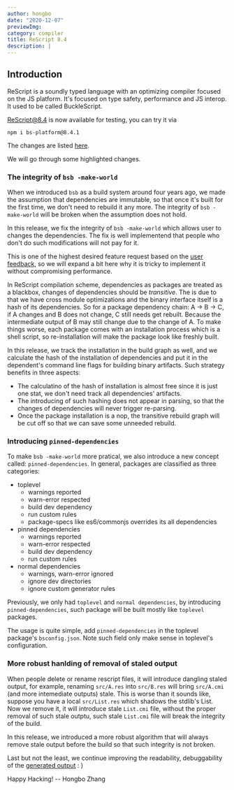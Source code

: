 ```yaml
---
author: hongbo
date: "2020-12-07" 
previewImg:
category: compiler
title: ReScript 8.4
description: |
---
```


## Introduction

ReScript is a soundly typed language with an optimizing compiler focused on the JS platform. 
It's focused on type safety, performance and JS interop. It used to be called BuckleScript.

[ReScript@8.4](https://www.npmjs.com/package/bs-platform/v/8.4.1) is now available for testing, you can try it via

```
npm i bs-platform@8.4.1
```

The changes are listed [here](https://github.com/rescript-lang/rescript-compiler/blob/master/Changes.md#841). 

We will go through some highlighted changes.

### The integrity of `bsb -make-world`

When we introduced `bsb` as a build system around four years ago, we made the assumption that dependencies are immutable, 
so that once it's built for the first time, we don't need to rebuild it any more. The integrity of `bsb -make-world` will be broken 
when the assumption does not hold.

In this release, we fix the integrity of `bsb -make-world` which allows user to changes the dependencies. 
The fix is well implementend that people who don't do such modifications will not pay for it.

This is one of the highest desired feature request based on the 
[user feedback](https://github.com/rescript-lang/rescript-compiler/issues/4361#issuecomment-739538789), so we will expand a bit here why it is tricky 
to implement it without compromising performance.

In ReScript compilation scheme, dependencies as packages are treated as a blackbox, 
changes of dependencies should be *transitive*. The is due to that we have cross module
optimizations and the binary interface itself is a hash of its dependencies. 
So for a package dependency chain: A -> B -> C, if A changes and B does not change, C still needs get rebuilt. 
Because the intermediate output of B may still change due to the change of A. 
To make things worse, each package comes with an installation process which is a shell script, so re-installation will make the 
package look like freshly built.

In this release, we track the installation in the build graph as well, and we calculate the hash of the installation of dependencies and put it in the 
dependent's command line flags for building binary artifacts. Such strategy benefits in three aspects: 
- The calculatino of the hash of installation is almost free since it is just one stat, we don't need track all dependencies' artifacts.
- The introducing of such hashing does not appear in parsing, so that the changes of dependencies will never trigger re-parsing.
- Once the package installation is a nop, the transitive rebuild graph will be cut off so that we can save some unneeded rebuild.


### Introducing `pinned-dependencies`

To make `bsb -make-world` more pratical, we also introduce a new concept called: `pinned-dependencies`. 
In general, packages are classified as three categories:

- toplevel
  - warnings reported
  - warn-error respected
  - build dev dependency
  - run custom rules
  - package-specs like es6/commonjs overrides its all dependencies
- pinned dependencies
  - warnings reported
  - warn-error respected
  - build dev dependency
  - run custom rules
- normal dependencies
  - warnings, warn-error ignored
  - ignore dev directories
  - ignore custom generator rules

Previously, we only had `toplevel` and `normal dependencies`, by introducing `pinned-dependencies`, 
such package will be built mostly like `toplevel` packages. 

The usage is quite simple, add `pinned-dependencies` in the toplevel package's `bsconfig.json`. 
Note such field only make sense in toplevel's configuration.


### More robust hanlding of removal of staled output

When people delete or rename rescript files, it will introduce dangling staled output, for example, renaming `src/A.res` 
into `src/B.res` will bring `src/A.cmi` (and more intemediate outputs) stale. This is worse than it sounds like, suppose you have a 
local `src/List.res` which shadows the stdlib's List. Now we remove it, it will introduce stale `List.cmi` file, without the proper removal
of such stale outptu, such stale `List.cmi` file will break the integrity of the build.

In this release, we introduced a more robust algorithm that will always remove stale output before the build so 
that such integrity is not broken.

Last but not the least, we continue improving the readability, debuggability of the [generated output](https://github.com/rescript-lang/rescript-compiler/pull/4858) : )

Happy Hacking! -- Hongbo Zhang